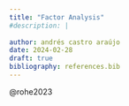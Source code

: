 ```yaml
---
title: "Factor Analysis"
#description: |
  
author: andrés castro araújo
date: 2024-02-28
draft: true
bibliography: references.bib
---
```


@rohe2023
